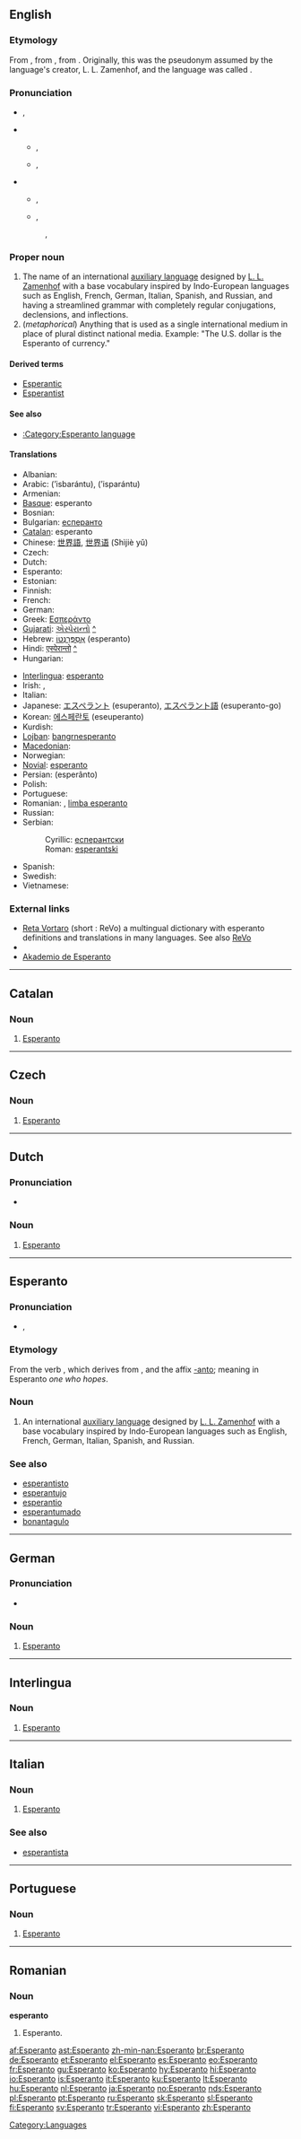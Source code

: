 {{interwiktionary|code=eo}}
{{also|esperanto|esperantó|espéranto}}
==English==
{{wikipedia}}

===Etymology===
From {{etyl|eo|en}} {{term|esperanto||one who hopes|lang=eo}}, from {{etyl|fr}} {{term|espérer|lang=fr}}, from {{etyl|la}} {{term|sperare||to [[hope]]|lang=la}}. Originally, this was the pseudonym assumed by the language's creator, L. L. Zamenhof, and the language was called {{term|Lingvo Internacia||international language|lang=eo}}.

===Pronunciation===
* {{enPR|ĕs"pə-răn'tō}}, {{enPRchar|ĕs"pə-rän'tō}}
* {{a|RP}}
** {{IPA|/ˌɛspəˈɹæntəʊ/}}, {{IPAchar|/ˌɛspəˈɹɑːntəʊ/}}
** {{SAMPA|/%Esp@"r\{nt@U/}}, {{SAMPAchar|/%Esp@"r\A:nt@U/}}
* {{a|GenAm}}
** {{IPA|/ˌɛspəˈɹæntoʊ/}}, {{IPAchar|/ˌɛspəˈɹɑntoʊ/}}
** {{SAMPA|/%Esp@"r\{ntoU/}}, {{SAMPAchar|/%Esp@"r\AntoU/}}
*: {{rhymes|æntəʊ}}, {{rhymes|ɑːntəʊ}}

===Proper noun===
{{en-proper noun}}

# The name of an international [[auxiliary language]] designed by [[w:L. L. Zamenhof|L. L. Zamenhof]] with a base vocabulary inspired by Indo-European languages such as English, French, German, Italian, Spanish, and Russian, and  having a streamlined grammar with completely regular conjugations, declensions, and inflections.
# (''metaphorical'') Anything that is used as a single international medium in place of plural distinct national media.  Example: "The U.S. dollar is the Esperanto of currency."

====Derived terms====
* [[Esperantic]]
* [[Esperantist]]

====See also====
* [[:Category:Esperanto language]]

====Translations====
{{trans-top|auxiliary language}}
* Albanian: {{t+|sq|esperanto|n|xs=Albanian}}
* Arabic: {{Arab|[[اسبرانتو|إسبرانتو]]}} (’isbarántu), {{Arab|[[اسپرانتو|إسپرانتو]]}} (’isparántu)
* Armenian: {{t+|hy|էսպերանտո|tr=ēsperanto|sc=Armn|xs=Armenian}}
* [[Basque]]: esperanto
* Bosnian: {{t-|bs|esperantski|m}}
* Bulgarian: [[есперанто]]
* [[Catalan]]: esperanto {{m}}
* Chinese: [[世界語]], [[世界语]] (Shìjiè yǔ)
* Czech: {{t+|cs|esperanto|n}}
* Dutch: {{t+|nl|Esperanto|n}}
* Esperanto: {{t+|eo|Esperanto|xs=Esperanto}}
* Estonian: {{t-|et|Esperanto}}
* Finnish: {{t+|fi|esperanto}}
* French: {{t+|fr|espéranto|m}}
* German: {{t+|de|Esperanto|n}}
* Greek: [[Εσπεράντο]]
* [[Gujarati]]: [[એસ્પેરાન્તો]] [[:gu:એસ્પેરાન્તો|^]]
* Hebrew: [[אספרנטו|אֶסְפֶּרַנְטוֹ]] (esperanto)
* Hindi: [[एस्पेरान्तो]] [[:hi:एस्पेरान्तो|^]]
* Hungarian: {{t+|hu|eszperantó}}
{{trans-mid}}
* [[Interlingua]]: [[esperanto#Interlingua|esperanto]]
* Irish: {{t-|ga|Esperanto|xs=Irish}}, {{t-|ga|Sprantais|m|xs=Irish}}
* Italian: {{t+|it|esperanto}}
* Japanese: [[エスペラント]] (esuperanto), [[エスペラント語]] (esuperanto-go)
* Korean: [[에스페란토]] (eseuperanto)
* Kurdish: {{t+|ku|esperantoyî|f}}
* [[Lojban]]: [[bangrn­esperanto]]
* [[Macedonian]]: {{t|mk|есперанто|n|tr=esperánto|sc=Cyrl|xs=Macedonian}}
* Norwegian: {{l|no|esperanto}}
* [[Novial]]: [[esperanto]]
* Persian: {{fa-Arab|[[اسپرانتو]]}} (esperânto)
* Polish: {{l|pl|esperanto}} {{n}}
* Portuguese: {{l|pt|esperanto}} {{m}}
* Romanian: {{l|ro|esperanto}}, [[limba esperanto]]
* Russian: {{t+|ru|эсперанто|sc=Cyrl}}
* Serbian:
*: Cyrillic: [[есперантски#Serbian|есперантски]] {{m}}
*: Roman: [[esperantski#Serbian|esperantski]] {{m}}
* Spanish: {{t+|es|esperanto|m}}
* Swedish: {{t+|sv|esperanto|c}}
* Vietnamese: {{t+|vi|quốc tế ngữ|xs=Vietnamese}}
{{trans-bottom}}

===External links===
* [http://www.uni-leipzig.de/esperanto/voko/revo/ Reta Vortaro] (short : ReVo) a multingual dictionary with esperanto definitions and translations in many languages. See also [[Wiktionary:Reta Vortaro|ReVo]]
* {{ISO 639|link=Ethnologue|1code=eo|code=epo}}
* [http://www.akademio-de-esperanto.org Akademio de Esperanto]

[[Category:Languages]]

----

==Catalan==

===Noun===
{{infl|ca|noun|g=m}}

# [[#English|Esperanto]]

----

==Czech==

===Noun===
{{infl|cs|noun|g=n}}

# [[#English|Esperanto]]

----

==Dutch==

===Pronunciation===
* {{audio|Nl-Esperanto.ogg|audio}}

===Noun===
{{infl|nl|noun|g=n}}

# [[#English|Esperanto]]

----

==Esperanto==

===Pronunciation===
* {{IPA|/es.peˈran.to/|lang=eo}}, {{SAMPA|/es pe"ran to/}}

===Etymology===
From the verb {{term|esperi||to hope|lang=eo}}, which derives from {{etyl|la|eo}} {{term|sperare||to hope|lang=la}}, and the affix [[-anto]]; meaning in Esperanto ''one who hopes''.

===Noun===
{{eo-proper noun}}
# An international [[auxiliary language]] designed by [[w:L. L. Zamenhof|L. L. Zamenhof]] with a base vocabulary inspired by Indo-European languages such as English, French, German, Italian, Spanish, and Russian.

===See also===
* [[esperantisto]]
* [[esperantujo]]
* [[esperantio]]
* [[esperantumado]]
* [[bonantagulo]]

----

==German==

===Pronunciation===
* {{audio|De-Esperanto.ogg|audio}}

===Noun===
{{infl|de|noun|g=n}}

# [[#English|Esperanto]]

----

==Interlingua==

===Noun===
{{infl|ia|noun}}

# [[#English|Esperanto]]

----

==Italian==

===Noun===
{{infl|it|noun|g=m}}

# [[#English|Esperanto]]

===See also===
* [[esperantista]]

----

==Portuguese==

===Noun===
{{infl|pt|noun|g=m}}

# [[#English|Esperanto]]

----

==Romanian==

===Noun===
'''esperanto'''

# Esperanto.

[[af:Esperanto]]
[[ast:Esperanto]]
[[zh-min-nan:Esperanto]]
[[br:Esperanto]]
[[de:Esperanto]]
[[et:Esperanto]]
[[el:Esperanto]]
[[es:Esperanto]]
[[eo:Esperanto]]
[[fr:Esperanto]]
[[gu:Esperanto]]
[[ko:Esperanto]]
[[hy:Esperanto]]
[[hi:Esperanto]]
[[io:Esperanto]]
[[is:Esperanto]]
[[it:Esperanto]]
[[ku:Esperanto]]
[[lt:Esperanto]]
[[hu:Esperanto]]
[[nl:Esperanto]]
[[ja:Esperanto]]
[[no:Esperanto]]
[[nds:Esperanto]]
[[pl:Esperanto]]
[[pt:Esperanto]]
[[ru:Esperanto]]
[[sk:Esperanto]]
[[sl:Esperanto]]
[[fi:Esperanto]]
[[sv:Esperanto]]
[[tr:Esperanto]]
[[vi:Esperanto]]
[[zh:Esperanto]]